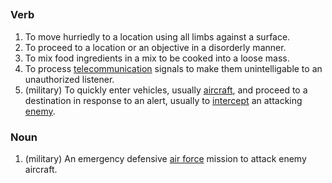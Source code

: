 =={{En}}==
===Verb===
#To move hurriedly to a location using all limbs against a surface.
#To proceed to a location or an objective in a disorderly manner.
#To mix food ingredients in a mix to be cooked into a loose mass.
#To process [[telecommunication]] signals to make them unintelligable to an unauthorized listener.
#(military) To quickly enter vehicles, usually [[aircraft]], and proceed to a destination in response to an alert, usually to [[intercept]] an attacking [[enemy]].

===Noun===
#(military) An emergency defensive [[air force]] mission to attack enemy aircraft.